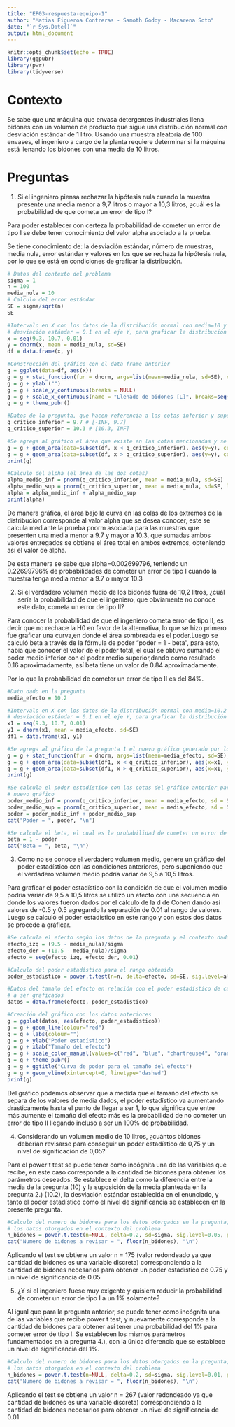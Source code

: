 ---
title: "EP03-respuesta-equipo-1"
author: "Matias Figueroa Contreras - Samoth Godoy - Macarena Soto"
date: "`r Sys.Date()`"
output: html_document
---

```{r setup, include=FALSE}
knitr::opts_chunk$set(echo = TRUE)
library(ggpubr)
library(pwr)
library(tidyverse)
```

# Contexto

Se sabe que una máquina que envasa detergentes industriales llena bidones con un volumen de producto que sigue una distribución normal con desviación estándar de 1 litro. Usando una muestra aleatoria de 100 envases, el ingeniero a cargo de la planta requiere determinar si la máquina está llenando los bidones con una media de 10 litros.

# Preguntas

1. Si el ingeniero piensa rechazar la hipótesis nula cuando la muestra presente una media menor a 9,7 litros o mayor a 10,3 litros, ¿cuál es la probabilidad de que cometa un error de tipo I?

Para poder establecer con certeza la probabilidad de cometer un error de tipo I se debe tener conocimiento del valor alpha asociado a la prueba.

Se tiene conocimiento de: la desviación estándar, número de muestras, media nula, error estándar y valores en los que se rechaza la hipótesis nula, por lo que se está en condiciones de graficar la distribución.

```{r}
# Datos del contexto del problema
sigma = 1
n = 100
media_nula = 10
# Calculo del error estándar
SE = sigma/sqrt(n)
SE

#Intervalo en X con los datos de la distribución normal con media=10 y 
# desviación estándar = 0.1 en el eje Y, para graficar la distribución
x = seq(9.3, 10.7, 0.01)
y = dnorm(x, mean = media_nula, sd=SE)
df = data.frame(x, y)

#Construcción del gráfico con el data frame anterior
g = ggplot(data=df, aes(x))
g = g + stat_function(fun = dnorm, args=list(mean=media_nula, sd=SE), colour="red ", size=1)
g = g + ylab ("")
g = g + scale_y_continuous(breaks = NULL)
g = g + scale_x_continuous(name = "Llenado de bidones [L]", breaks=seq(9.6, 10.4, 0.1))
g = g + theme_pubr()

#Datos de la pregunta, que hacen referencia a las cotas inferior y superior en el gráfico para el alpha
q_critico_inferior = 9.7 # [-INF, 9.7] 
q_critico_superior = 10.3 # [10.3, INF]

#Se agrega al gráfico el área que existe en las cotas mencionadas y se muestra el gráfico
g = g + geom_area(data=subset(df, x < q_critico_inferior), aes(y=y), colour="red", fill="red", alpha = 0.5)
g = g + geom_area(data=subset(df, x > q_critico_superior), aes(y=y), colour="red", fill="red", alpha = 0.5)
print(g)

#Calculo del alpha (el área de las dos cotas)
alpha_medio_inf = pnorm(q_critico_inferior, mean = media_nula, sd=SE)
alpha_medio_sup = pnorm(q_critico_superior, mean = media_nula, sd=SE, lower.tail = FALSE)
alpha = alpha_medio_inf + alpha_medio_sup
print(alpha)
```
De manera gráfica, el área bajo la curva en las colas de los extremos de la distribución corresponde al valor alpha que se desea conocer, este se calcula mediante la prueba pnorm asociada para las muestras que presenten una media menor a 9.7 y mayor a 10.3, que sumadas ambos valores entregados se obtiene el área total en ambos extremos, obteniendo así el valor de alpha.

De esta manera se sabe que alpha=0.002699796, teniendo un 0.22699796% de probabilidades de cometer un error de tipo I cuando la muestra tenga media menor a 9.7 o mayor 10.3

2. Si el verdadero volumen medio de los bidones fuera de 10,2 litros, ¿cuál sería la probabilidad de que el ingeniero, que obviamente no conoce este dato, cometa un error de tipo II?

Para conocer la probabilidad de que el ingeniero cometa error de tipo II, es decir que no rechace la H0 en favor de la alternativa, lo que se hizo primero fue graficar una  curva,en donde el área sombreada es el poder.Luego se calculó beta a través de la fórmula de poder “poder = 1 - beta”, para esto, había que conocer el valor de el poder total, el cual se obtuvo  sumando el poder medio inferior con el poder medio superior,dando como resultado 0.16 aproximadamente, así beta tiene un valor de 0.84 aproximadamente.

Por lo que la probabilidad de cometer un error de tipo II es del 84%.

```{r}
#Dato dado en la pregunta
media_efecto = 10.2

#Intervalo en X con los datos de la distribución normal con media=10.2 y 
# desviación estándar = 0.1 en el eje Y, para graficar la distribución a comparar
x1 = seq(9.3, 10.7, 0.01)
y1 = dnorm(x1, mean = media_efecto, sd=SE)
df1 = data.frame(x1, y1)

#Se agrega al gráfico de la pregunta 1 el nuevo gráfico generado por los datos del data frame anterior
g = g + stat_function(fun = dnorm, args=list(mean=media_efecto, sd=SE), colour="blue", size=1)
g = g + geom_area(data=subset(df1, x < q_critico_inferior), aes(x=x1, y=y1), colour="blue", fill="blue", alpha = 0.5)
g = g + geom_area(data=subset(df1, x > q_critico_superior), aes(x=x1, y=y1), colour="blue", fill="blue", alpha = 0.5)
print(g)

#Se calcula el poder estadístico con las cotas del gráfico anterior para este
# nuevo gráfico
poder_medio_inf = pnorm(q_critico_inferior, mean = media_efecto, sd = SE)
poder_medio_sup = pnorm(q_critico_superior, mean = media_efecto, sd = SE, lower.tail = FALSE)
poder = poder_medio_inf + poder_medio_sup
cat("Poder = ", poder, "\n")

#Se calcula el beta, el cual es la probabilidad de cometer un error de tipo II.
beta = 1 - poder
cat("Beta = ", beta, "\n")
```

3. Como no se conoce el verdadero volumen medio, genere un gráfico del poder estadístico con las condiciones anteriores, pero suponiendo que el verdadero volumen medio podría variar de 9,5 a 10,5 litros.

Para graficar el poder estadístico con la condición de que el volumen medio podría variar de 9,5 a 10,5 litros se utilizó un efecto con una secuencia en donde los valores fueron dados por el cálculo de la d de Cohen dando así valores de -0.5 y 0.5 agregando la separación de 0.01 al rango de valores. Luego se calculó el poder estadístico en este rango y con estos dos datos se procede a gráficar.

```{r}
#Se calcula el efecto según los datos de la pregunta y el contexto dado
efecto_izq = (9.5 - media_nula)/sigma
efecto_der = (10.5 - media_nula)/sigma
efecto = seq(efecto_izq, efecto_der, 0.01)

#Calculo del poder estadístico para el rango obtenido
poder_estadistico = power.t.test(n=n, delta=efecto, sd=SE, sig.level=alpha, type="one.sample", alternative="two.sided")$power

#Datos del tamaño del efecto en relación con el poder estadístico de cada uno
# a ser graficados
datos = data.frame(efecto, poder_estadistico)

#Creación del gráfico con los datos anteriores
g = ggplot(datos, aes(efecto, poder_estadistico))
g = g + geom_line(colour="red")
g = g + labs(colour="")
g = g + ylab("Poder estadístico")
g = g + xlab("Tamaño del efecto")
g = g + scale_color_manual(values=c("red", "blue", "chartreuse4", "orange"))
g = g + theme_pubr()
g = g + ggtitle("Curva de poder para el tamaño del efecto")
g = g + geom_vline(xintercept=0, linetype="dashed")
print(g)
```

Del gráfico podemos observar que a medida que el tamaño del efecto se separa de los valores de media dados, el poder estadístico va aumentando drasticamente hasta el punto de llegar a ser 1, lo que significa que entre más aumente el tamaño del efecto más es la probabilidad de no cometer un error de tipo II llegando incluso a ser un 100% de probabilidad.

4. Considerando un volumen medio de 10 litros, ¿cuántos bidones deberían revisarse para conseguir un poder estadístico de 0,75 y un nivel de significación de 0,05?

Para el power t test se puede tener como incógnita una de las variables que recibe, en este caso corresponde a la cantidad de bidones para obtener los parámetros deseados. Se establece el delta como la diferencia entre la media de la pregunta (10) y la suposición de la media planteada en la pregunta 2.) (10.2), la desviación estándar establecida en el enunciado, y tanto el poder estadístico como el nivel de significancia se establecen en la presente pregunta.

```{r}
#Calculo del numero de bidones para los datos otorgados en la pregunta, teniendo en cuenta 
# los datos otorgados en el contexto del problema
n_bidones = power.t.test(n=NULL, delta=0.2, sd=sigma, sig.level=0.05, power=0.75, type="one.sample", alternative="two.sided")$n
cat("Numero de bidones a revisar = ", floor(n_bidones), "\n")
```
Aplicando el test se obtiene un valor n = 175 (valor redondeado ya que cantidad de bidones es una variable discreta) correspondiendo a la cantidad de bidones necesarios para obtener un poder estadístico de 0.75 y un nivel de significancia de 0.05

5. ¿Y si el ingeniero fuese muy exigente y quisiera reducir la probabilidad de cometer un error de tipo I a un 1% solamente?

Al igual que para la pregunta anterior, se puede tener como incógnita una de las variables que recibe power t test, y nuevamente corresponde a la cantidad de bidones para obtener así tener una probabilidad del 1% para cometer error de tipo I. Se establecen los mismos parámetros fundamentados en la pregunta 4.), con la única diferencia que se establece un nivel de significancia del 1%.

```{r}
#Calculo del numero de bidones para los datos otorgados en la pregunta, teniendo en cuenta 
# los datos otorgados en el contexto del problema
n_bidones = power.t.test(n=NULL, delta=0.2, sd=sigma, sig.level=0.01, power=0.75, type="one.sample", alternative="two.sided")$n
cat("Numero de bidones a revisar = ", floor(n_bidones), "\n")
```

Aplicando el test se obtiene un valor n = 267 (valor redondeado ya que cantidad de bidones es una variable discreta) correspondiendo a la cantidad de bidones necesarios para obtener un nivel de significancia de 0.01